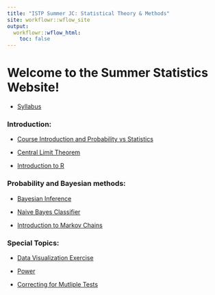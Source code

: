 ```yaml
---
title: "ISTP Summer JC: Statistical Theory & Methods"
site: workflowr::wflow_site
output:
  workflowr::wflow_html:
    toc: false
---
```

# Welcome to the Summer Statistics Website! 

* [Syllabus](syllabus.html) 

### Introduction:

* [Course Introduction and Probability vs Statistics](introCourse.html)

* [Central Limit Theorem](CLT.html)

* [Introduction to R](introR.html)

### Probability and Bayesian methods:

* [Bayesian Inference](Bayes.html)

* [Naive Bayes Classifier](NaiveBayes.html)

* [Introduction to Markov Chains](markov.html)

### Special Topics:

* [Data Visualization Exercise](dataviz.html)

* [Power](powerAnalyses.html)

* [Correcting for Mutliple Tests](multipleTesting.html)


